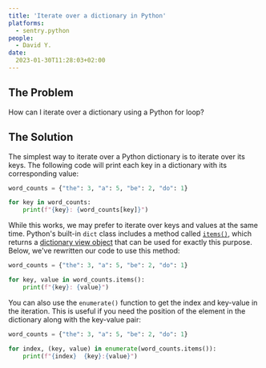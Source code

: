 ```yaml
---
title: 'Iterate over a dictionary in Python'
platforms: 
  - sentry.python
people: 
  - David Y.
date:
  2023-01-30T11:28:03+02:00
---
```


## The Problem

How can I iterate over a dictionary using a Python for loop?

## The Solution

The simplest way to iterate over a Python dictionary is to iterate over its keys. The following code will print each key in a dictionary with its corresponding value:

```python
word_counts = {"the": 3, "a": 5, "be": 2, "do": 1}

for key in word_counts:
    print(f"{key}: {word_counts[key]}")
```

While this works, we may prefer to iterate over keys and values at the same time. Python's built-in `dict` class includes a method called [`items()`](https://docs.python.org/3/library/stdtypes.html#dict.items), which returns a [dictionary view object](https://docs.python.org/3/library/stdtypes.html#dict-views) that can be used for exactly this purpose. Below, we've rewritten our code to use this method:

```python
word_counts = {"the": 3, "a": 5, "be": 2, "do": 1}

for key, value in word_counts.items():
    print(f"{key}: {value}")
```

You can also use the `enumerate()` function to get the index and key-value in the iteration. This is useful if you need the position of the element in the dictionary along with the key-value pair:

```python
word_counts = {"the": 3, "a": 5, "be": 2, "do": 1}

for index, (key, value) in enumerate(word_counts.items()):
    print(f"{index}  {key}:{value}")
```
